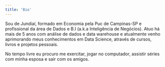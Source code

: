 ```yaml
---
title: 'Bio'
---
```


Sou de Jundiaí, formado em Economia pela Puc de Campinas-SP e profissional da área de Dados e B.I (a.k.a Inteligência de Negócios). Atuo há mais de 5 anos com análise de dados e data warehouse e atualmente venho aprimorando meus conhecimentos em Data Science, através de cursos, livros e projetos pessoais.

No tempo livre eu procuro me exercitar, jogar no computador, assistir séries com minha esposa e sair com os amigos.

